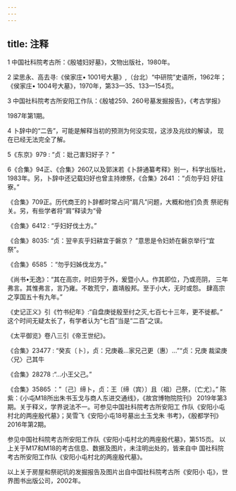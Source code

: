 ```yaml
---
---
---
```

title: 注释
---



1 中国社科院考古所：《殷墟妇好墓》，文物出版社，1980年。

2 梁思永、高去寻:《侯家庄• 1001号大墓》,（台北）“中研院”史语所，1962年； 《侯家庄• 1004号大墓》，1970年，第33—35、133—154页。

3 中国社科院考古所安阳工作队：《殷墟259、260号墓发掘报告》，《考古学报》

1987年第1期。

4 卜辞中的“二告”，可能是解释当初的预测为何没实现，这涉及兆纹的解读， 现在已经无法完全了解。

5《东京》979 : “贞：妣己害妇好子？ ”

6《合集》94正、《合集》2607,以及郭沫若《卜辞通纂考释》别一，科学出版社， 1983年。另，卜辞中还记载妇好也曾主持燎祭，《合集》2641 ：“贞勿乎妇 好往寮。”

《合集》709正。历代商王的卜辞都时常占问“肩凡”问题，大概和他们负责 祭祀有关。另，有些学者将“肩”释读为“骨

《合集》6412 : “乎妇好伐土方。”

《合集》8035: “贞：翌辛亥乎妇耕宜于磐京？ ”意思是令妇娇在磐京举行“宜 祭”。

《合集》6585 ：“勿乎妇姊伐龙方。”

《尚书•无逸》：“其在高宗，时旧劳于外，爰暨小人。作其即位，乃或亮阴， 三年弗言。其惟弗言，言乃雍。不敢荒宁，嘉靖殷邦。至于小大，无时或怨。 肆高宗之享国五十有九年。”

《史记正义》引《竹书纪年》:“自盘庚徙殷至纣之灭,七百七十三年，更不徙都。” 这个时间无疑太长了，有学者认为“七百”当是“二百”之误。

《太平御览》卷八三引《帝王世纪》。

《合集》23477 : “癸亥〔卜〕，贞：兄庚羲…家兄己更（惠）…”“贞：兄庚 裁梁庚〈兄〉己其牛

《合集》28278 :“…小王父己。”

《合集》35865 ：”〔己〕缔卜，贞：王〔缔（宾）〕且（祖）己祭，〔亡尤〕。” 陈紫：《小屯M18所出朱书玉戈与商人东进交通线》，《故宫博物院院刊》 2019年第3期。关于释义，学界说法不一。可参见中国社科院考古所安阳工 作队《安阳小屯村北的两座殷代墓》；吴雪飞《安阳小屯18号墓出土玉戈朱 书考》，《殷都学刊》2016年第2期。

参见中国社科院考古所安阳工作队《安阳小屯村北的两座殷代墓》，第515页。 以上关于M17和M18的考古信息、数据及图片，未注明出处的，皆来自中 国社科院考古所安阳工作队《安阳小屯村北的两座殷代墓》。

以上关于房屋和祭祀坑的发掘报告及图片出自中国社科院考古所《安阳小 屯》，世界图书出版公司，2002年。